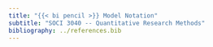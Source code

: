 ```yaml
---
title: "{{< bi pencil >}} Model Notation"
subtitle: "SOCI 3040 -- Quantitative Research Methods"
bibliography: ../references.bib
---
```

